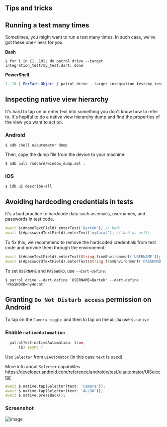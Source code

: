 ## Tips and tricks

## Running a test many times

Sometimes, you might want to run a test many times. In such case, we've got
these one-liners for you:

**Bash**

```console
$ for i in {1..10}; do patrol drive --target integration_test/my_test.dart; done
```

**PowerShell**

```powershell
1..10 | ForEach-Object { patrol drive --target integration_test/my_test.dart }
```

## Inspecting native view hierarchy

It's hard to tap on or enter text into something you don't know how to refer to.
It's heplful to do a native view hierarchy dump and find the properties of the
view you want to act on.

### Android

```console
$ adb shell uiautomator dump
```

Then, copy the dump file from the device to your machine:

```console
$ adb pull /sdcard/window_dump.xml .
```

### iOS

```console
$ idb ui describe-all
```

## Avoiding hardcoding credentials in tests

It's a bad practice to hardcode data such as emails, usernames, and passwords in
test code.

```dart
await $(#nameTextField).enterText('Bartek'); // bad!
await $(#passwordTextField).enterText('ny4ncat'); // bad as well!
```

To fix this, we recommend to remove the hardcoded credentials from test code and
provide them through the environemnt:

```dart
await $(#nameTextField).enterText(String.fromEnvironment('USERNAME'));
await $(#passwordTextField).enterText(String.fromEnvironment('PASSWORD'));
```

To set `USERNAME` and `PASSWORD`, use `--dart-define`:

```console
$ patrol drive --dart-define 'USERNAME=Bartek' --dart-define 'PASSWORD=ny4ncat'
```

## Granting `Do Not Disturb access` permission on Android

To tap on the `Camera toggle` and then to tap on the `ALLOW` use `$.native`

### Enable `nativeAutomation`
```dart
  patrolTest(nativeAutomation: true,
      ($) async {
```
Use `Selector` from `UIAutomator` (in this case `text` is used). 

More info about `Selector` capabilites https://developer.android.com/reference/androidx/test/uiautomator/UiSelector

```dart
await $.native.tap(Selector(text: 'Camera'));
await $.native.tap(Selector(text: 'ALLOW'));
await $.native.pressBack();
```
### Screenshot
![image](https://user-images.githubusercontent.com/10289319/194897313-849b8b84-df7a-4bf3-9b06-bb2782876d03.png)
